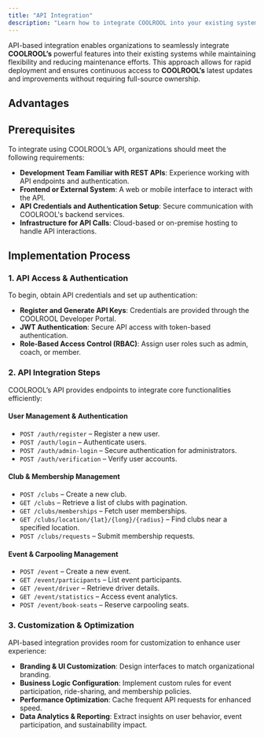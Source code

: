 ```yaml
---
title: "API Integration"
description: "Learn how to integrate COOLROOL into your existing systems or build a custom solution."
---
```


API-based integration enables organizations to seamlessly integrate **COOLROOL’s** powerful features into their existing systems while maintaining flexibility and reducing maintenance efforts. This approach allows for rapid deployment and ensures continuous access to **COOLROOL’s** latest updates and improvements without requiring full-source ownership.

## Advantages
<CardList cols={3}>
<Card 
  title="Rapid Deployment"
  description="Quick integration without the need for managing a full codebase."
  icon="clock"
  iconType="regular"
  iconSize="32px"
/>
<Card 
  title="Scalability"
  description="A microservices-friendly approach allows flexible resource management."
  icon="stack"
  iconType="regular"
  iconSize="32px"
/>
<Card 
  title="Minimal Maintenance"
  description="No requirement to update backend services, security patches, or infrastructure."
  icon="wrench"
  iconType="regular"
  iconSize="32px"
/>
<Card 
  title="Seamless Data Access"
  description="Direct interaction with carpooling, event scheduling, and real-time tracking."
  icon="database"
  iconType="regular"
  iconSize="32px"
/>
<Card 
  title="Security-First Approach"
  description="JWT-based authentication with role-based access control (RBAC)."
  icon="shield-check"
  iconType="regular"
  iconSize="32px"
/>
<Card 
  title="Cost-Efficient"
  description="Lower development and operational costs compared to full-source integration."
  icon="wallet"
  iconType="regular"
  iconSize="32px"
/>
</CardList>


## Prerequisites
To integrate using COOLROOL’s API, organizations should meet the following requirements:
- **Development Team Familiar with REST APIs**: Experience working with API endpoints and authentication.
- **Frontend or External System**: A web or mobile interface to interact with the API.
- **API Credentials and Authentication Setup**: Secure communication with COOLROOL's backend services.
- **Infrastructure for API Calls**: Cloud-based or on-premise hosting to handle API interactions.

## Implementation Process

### 1. API Access & Authentication
To begin, obtain API credentials and set up authentication:
- **Register and Generate API Keys**: Credentials are provided through the COOLROOL Developer Portal.
- **JWT Authentication**: Secure API access with token-based authentication.
- **Role-Based Access Control (RBAC)**: Assign user roles such as admin, coach, or member.

### 2. API Integration Steps
COOLROOL’s API provides endpoints to integrate core functionalities efficiently:

#### **User Management & Authentication**
- `POST /auth/register` – Register a new user.
- `POST /auth/login` – Authenticate users.
- `POST /auth/admin-login` – Secure authentication for administrators.
- `POST /auth/verification` – Verify user accounts.

#### **Club & Membership Management**
- `POST /clubs` – Create a new club.
- `GET /clubs` – Retrieve a list of clubs with pagination.
- `GET /clubs/memberships` – Fetch user memberships.
- `GET /clubs/location/{lat}/{long}/{radius}` – Find clubs near a specified location.
- `POST /clubs/requests` – Submit membership requests.

#### **Event & Carpooling Management**
- `POST /event` – Create a new event.
- `GET /event/participants` – List event participants.
- `GET /event/driver` – Retrieve driver details.
- `GET /event/statistics` – Access event analytics.
- `POST /event/book-seats` – Reserve carpooling seats.

### 3. Customization & Optimization
API-based integration provides room for customization to enhance user experience:
- **Branding & UI Customization**: Design interfaces to match organizational branding.
- **Business Logic Configuration**: Implement custom rules for event participation, ride-sharing, and membership policies.
- **Performance Optimization**: Cache frequent API requests for enhanced speed.
- **Data Analytics & Reporting**: Extract insights on user behavior, event participation, and sustainability impact.


